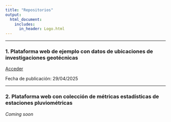 ```yaml
---
title: "Repositorios"
output:
  html_document:
    includes:
      in_header: Logo.html
---
```


```{=html}
<style>
 .html-widget {
     margin: auto;
 }
 </style>
```

---

### 1. Plataforma web de ejemplo con datos de ubicaciones de investigaciones geotécnicas

[Acceder](https://damthe123.github.io/prueba-4/Gueb)

Fecha de publicación: 29/04/2025

---

### 2. Plataforma web con colección de métricas estadísticas de estaciones pluviométricas

*Coming soon*
